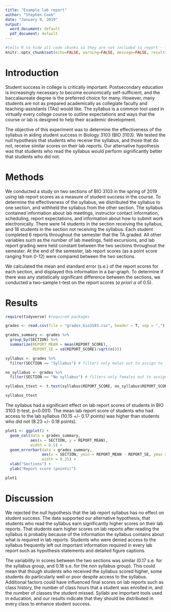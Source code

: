 ```yaml
---
title: "Example lab report"
author: "Stephen Cook"
date: "January 9, 2019"
output:
  word_document: default
  pdf_document: default
---
```


```r
#tells R to hide all code chunks so they are not included in report - figures are still included
knitr::opts_chunk$set(echo=FALSE, warning=FALSE, message=FALSE, results='hide', fig.keep='all')
```

# Introduction

Student success in college is critically important. Postsecondary education is increasingly necessary to become economically self-sufficient, and the baccalaureate degree is the preferred choice for many. However, many students are not as prepared academically as collegiate faculty and teaching-assistants (TAs) would like. The syllabus is a common tool used in virtually every college course to outline expectations and ways that the course or lab is designed to help their academic development. 

The objective of this experiment was to determine the effectiveness of the syllabus in aiding student success in Biology 3103 (BIO 3103). We tested the null hypothesis that students who receive the syllabus, and those that do not, receive similar scores on their lab reports. Our alternative hypothesis was that students who read the syllabus would perform significantly better that students who did not.

# Methods

We conducted a study on two sections of BIO 3103 in the spring of 2019 using lab report scores as a measure of student success in the course. To determine the effectiveness of the syllabus, we distributed the syllabus to one section, and withheld the syllabus from the other section. The syllabus contained information about lab meetings, instructor contact information, scheduling, report expectations, and information about how to submit work electronically. There were 14 students in the section receiving the syllabus, and 18 students in the section not receiving the syllabus. Each student completed 6 reports throughout the semester that the TA graded. All other variables such as the number of lab meetings, field excursions, and lab report grading were held constant between the two sections throughout the semester. At the end of the semester, lab report scores (as a point score ranging from 0-12) were compared between the two sections.

We calculated the mean and standard error (s.e.) of the report scores for each section, and displayed this information in a bar-graph. To determine if there was any statistically significant difference between the sections, we conducted a two-sample t-test on the report scores (*a priori* $\alpha$ of 0.5).

# Results

```r
require(tidyverse) #required packages
```

```r
grades <- read.csv(file = "grades_bio3103.csv", header = T, sep = ",") #import grades
```

```r
grades_summary <- grades %>%
  group_by(SECTION) %>%
  summarize(REPORT_MEAN = mean(REPORT_SCORE),
            REPORT_SE = sd(REPORT_SCORE)/sqrt(n()))
```

```r
syllabus <- grades %>%
  filter(SECTION == "Syllabus") # filters only males out to assign to 'male'

no_syllabus <- grades %>%
  filter(SECTION == "No syllabus") # filters only females out to assign to 'female'
```

```r
syllabus_ttest <- t.test(syllabus$REPORT_SCORE, no_syllabus$REPORT_SCORE)

syllabus_ttest
```

The syllabus had a significant effect on lab report scores of students in BIO 3103 (t-test, p<0.001). The mean lab report score of students who had access to the lab syllabus (10.15 +/- 0.17 points) was higher than students who did not (8.23 +/- 0.18 points). 


```r
plot1 <- ggplot() +
  geom_col(data = grades_summary,
           aes(x = SECTION, y = REPORT_MEAN),
           width = 0.5) +
  geom_errorbar(data = grades_summary,
                aes(x = SECTION, ymin = REPORT_MEAN - REPORT_SE, ymax = REPORT_MEAN + REPORT_SE),
                width = 0.25) +
  xlab("Sections") +
  ylab("Report score (points)")

plot1
```

# Discussion

We rejected the null hypothesis that the lab report syllabus has no effect on student success. The data supported our alternative hypothesis, that students who read the syllabus earn significantly higher scores on their lab reports. That students earn higher scores on lab reports after reading the syllabus is probably because of the information the syllabus contains about what is required in lab reports. Students who were denied access to the syllabus frequently left out important information required in every lab report such as hypothesis statements and detailed figure captions.

The variability in scores between the two sections was similar (0.17 s.e. for the syllabus group, and 0.18 s.e. for the non syllabus group). This could mean that though students who received the syllabus scored higher, some students do particularly well or poor despite access to the syllabus. Additional factors could have influenced final scores on lab reports such as class history, the number of class hours that a student was enrolled in, and the number of classes the student missed. Syllabi are important tools used in education, and our results indicate that they should be distributed in every class to enhance student success.